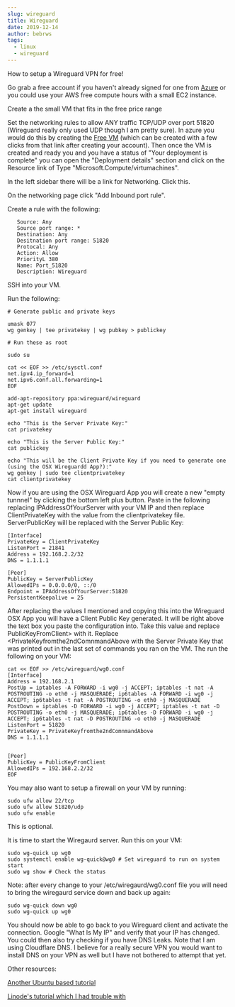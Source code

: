 ```yaml
---
slug: wireguard
title: Wireguard
date: 2019-12-14
author: bebrws
tags:
  - linux
  - wireguard
---
```


How to setup a Wireguard VPN for free!

Go grab a free account if you haven't already signed for one from [Azure](https://azure.microsoft.com/en-us/free/search/?&ef_id=EAIaIQobChMIs6y5wYe25gIVFtRkCh3jJANyEAAYASABEgK6pvD_BwE:G:s&OCID=AID2000128_SEM_hDTj6HPx&MarinID=hDTj6HPx_287547081826_azure%20free%20account_e_c_TAwBQrMX_44568976297_kwd-300666823650&lnkd=Google_Azure_Brand&gclid=EAIaIQobChMIs6y5wYe25gIVFtRkCh3jJANyEAAYASABEgK6pvD_BwE) or you could use your AWS free compute hours with a small EC2 instance.

Create a the small VM that fits in the free price range

Set the networking rules to allow ANY traffic TCP/UDP over port 51820 (Wireguard really only used UDP though I am pretty sure).
In azure you would do this by creating the [Free VM](https://azuremarketplace.microsoft.com/en-us/marketplace/apps/microsoft.freeaccountvirtualmachine?tab=Overview) (which can be created with a few clicks from that link after creating your account). Then once the VM is created and ready you and you have a status of "Your deployment is complete" you can open the "Deployment details" section and click on the Resource link of Type "Microsoft.Compute/virtumachines".

In the left sidebar there will be a link for Networking. Click this.

On the networking page click "Add Inbound port rule".

Create a rule with the following:

```
   Source: Any
   Source port range: *
   Destination: Any
   Desitnation port range: 51820
   Protocal: Any
   Action: Allow
   PriorityL 380
   Name: Port_51820
   Description: Wireguard
```

SSH into your VM.

Run the following:

```
# Generate public and private keys

umask 077
wg genkey | tee privatekey | wg pubkey > publickey

# Run these as root

sudo su

cat << EOF >> /etc/sysctl.conf
net.ipv4.ip_forward=1
net.ipv6.conf.all.forwarding=1
EOF

add-apt-repository ppa:wireguard/wireguard
apt-get update
apt-get install wireguard

echo "This is the Server Private Key:"
cat privatekey

echo "This is the Server Public Key:"
cat publickey

echo "This will be the Client Private Key if you need to generate one (using the OSX Wireguardd App?):"
wg genkey | sudo tee clientprivatekey
cat clientprivatekey
```

Now if you are using the OSX Wireguard App you will create a new "empty tunnnel" by clicking the bottom left plus button. Paste in the following replacing IPAddressOfYourServer with your VM IP and then replace ClientPrivateKey with the value from the clientprivatekey file. ServerPublicKey will be replaced with the Server Public Key:

```
[Interface]
PrivateKey = ClientPrivateKey
ListenPort = 21841
Address = 192.168.2.2/32
DNS = 1.1.1.1

[Peer]
PublicKey = ServerPublicKey
AllowedIPs = 0.0.0.0/0, ::/0
Endpoint = IPAddressOfYourServer:51820
PersistentKeepalive = 25
```

After replacing the values I mentioned and copying this into the Wireguard OSX App you will have a Client Public Key generated. It will be right above the text box you paste the configuration into. Take this value and replace PublicKeyFromClient> with it. Replace <PrivateKeyfromthe2ndComnmandAbove with the Server Private Key that was printed out in the last set of commands you ran on the VM. The run the following on your VM:

```
cat << EOF >> /etc/wireguard/wg0.conf
[Interface]
Address = 192.168.2.1
PostUp = iptables -A FORWARD -i wg0 -j ACCEPT; iptables -t nat -A POSTROUTING -o eth0 -j MASQUERADE; ip6tables -A FORWARD -i wg0 -j ACCEPT; ip6tables -t nat -A POSTROUTING -o eth0 -j MASQUERADE
PostDown = iptables -D FORWARD -i wg0 -j ACCEPT; iptables -t nat -D POSTROUTING -o eth0 -j MASQUERADE; ip6tables -D FORWARD -i wg0 -j ACCEPT; ip6tables -t nat -D POSTROUTING -o eth0 -j MASQUERADE
ListenPort = 51820
PrivateKey = PrivateKeyfromthe2ndComnmandAbove
DNS = 1.1.1.1


[Peer]
PublicKey = PublicKeyFromClient
AllowedIPs = 192.168.2.2/32
EOF

```

You may also want to setup a firewall on your VM by running:

```
sudo ufw allow 22/tcp
sudo ufw allow 51820/udp
sudo ufw enable
```

This is optional.

It is time to start the Wiregaurd server.
Run this on your VM:

```
sudo wg-quick up wg0
sudo systemctl enable wg-quick@wg0 # Set wireguard to run on system start
sudo wg show # Check the status
```

Note: after every change to your /etc/wiregaurd/wg0.conf file you will need to bring the wiregaurd service down and back up again:

```
sudo wg-quick down wg0
sudo wg-quick up wg0
```

You should now be able to go back to you Wireguard client and activate the connection. Google "What Is My IP" and verify that your IP has changed. You could then also try checking if you have DNS Leaks. Note that I am using Cloudflare DNS. I believe for a really secure VPN you would want to install DNS on your VPN as well but I have not bothered to attempt that yet.

Other resources:

[Another Ubuntu based tutorial](https://securityespresso.org/tutorials/2019/03/22/vpn-server-using-wireguard-on-ubuntu/)

[Linode's tutorial which I had trouble with](https://www.linode.com/docs/networking/vpn/set-up-wireguard-vpn-on-ubuntu/)
